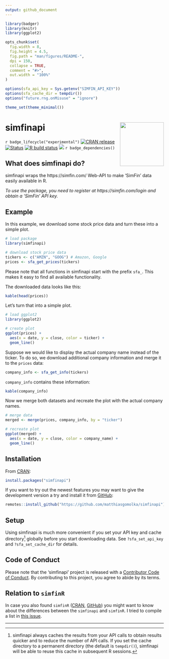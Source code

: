 ```yaml
---
output: github_document
---
```


```r
library(badger)
library(knitr)
library(ggplot2)

opts_chunk$set(
  fig.width = 8,
  fig.height = 4.5,
  fig.path = "man/figures/README-",
  dpi = 150,
  collapse = TRUE,
  comment = "#>",
  out.width = "100%"
)

options(sfa_api_key = Sys.getenv("SIMFIN_API_KEY"))
options(sfa_cache_dir = tempdir())
options("future.rng.onMisuse" = "ignore")

theme_set(theme_minimal())
```

# simfinapi <img src='man/figures/logo.png' align="right" height="139" />

`r badge_lifecycle("experimental")`
[![CRAN release](https://www.r-pkg.org/badges/version/simfinapi)](https://CRAN.R-project.org/package=simfinapi)
[![Status](https://www.repostatus.org/badges/latest/active.svg)](https://www.repostatus.org/#active)
[![R build status](https://github.com/matthiasgomolka/simfinapi/workflows/R-CMD-check/badge.svg)](https://github.com/matthiasgomolka/simfinapi/actions)
[![](https://codecov.io/gh/matthiasgomolka/simfinapi/branch/main/graph/badge.svg)](https://codecov.io/gh/matthiasgomolka/simfinapi)
`r badge_dependencies()`

## What does simfinapi do?
simfinapi wraps the https://simfin.com/ Web-API to make 'SimFin' data easily
available in R. 

*To use the package, you need to register at https://simfin.com/login and obtain
a 'SimFin' API key.*


## Example
In this example, we download some stock price data and turn these into a simple
plot.

```r
# load package
library(simfinapi)

# download stock price data
tickers <- c("AMZN", "GOOG") # Amazon, Google
prices <- sfa_get_prices(tickers)
```

Please note that all functions in simfinapi start with the prefix `sfa_`. This
makes it easy to find all available functionality.

The downloaded data looks like this:

```r
kable(head(prices))
```

Let's turn that into a simple plot.

```r
# load ggplot2
library(ggplot2)

# create plot
ggplot(prices) +
  aes(x = date, y = close, color = ticker) +
  geom_line()
```

Suppose we would like to display the actual company name instead of the ticker.
To do so, we download additional company information and merge it to the
`prices` data:

```r
company_info <- sfa_get_info(tickers)
```

`company_info` contains these information:

```r
kable(company_info)
```

Now we merge both datasets and recreate the plot with the actual company names.

```r
# merge data
merged <- merge(prices, company_info, by = "ticker")

# recreate plot
ggplot(merged) +
  aes(x = date, y = close, color = company_name) +
  geom_line()
```

## Installation
From [CRAN](https://CRAN.R-project.org/package=simfinapi):
```r
install.packages("simfinapi")
```
If you want to try out the newest features you may want to give the development
version a try and install it from
[GitHub](https://github.com/matthiasgomolka/simfinapi):

```r
remotes::install_github("https://github.com/matthiasgomolka/simfinapi")
```

## Setup
Using simfinapi is much more convenient if you set your API key and cache
directory^[simfinapi always caches the results from your API calls to obtain
results quicker and to reduce the number of API calls. If you set the cache
directory to a permanent directory (the default is `tempdir()`), simfinapi will
be able to reuse this cache in subsequent R sessions.] globally before you start
downloading data. See `?sfa_set_api_key` and `?sfa_set_cache_dir` for details.

## Code of Conduct
Please note that the 'simfinapi' project is released with a [Contributor Code of
Conduct](https://github.com/matthiasgomolka/simfinapi/blob/master/.github/CODE_OF_CONDUCT.md).
By contributing to this project, you agree to abide by its terms.

## Relation to `simfinR`

In case you also found `simfinR` ([CRAN](https://CRAN.R-project.org/package=simfinR), 
[GitHub](https://github.com/msperlin/simfinR/)) you might want to know about the
differences between the `simfinapi` and `simfinR`. I tried to compile a list in 
[this issue](https://github.com/matthiasgomolka/simfinapi/issues/22#issuecomment-847270864).

---
